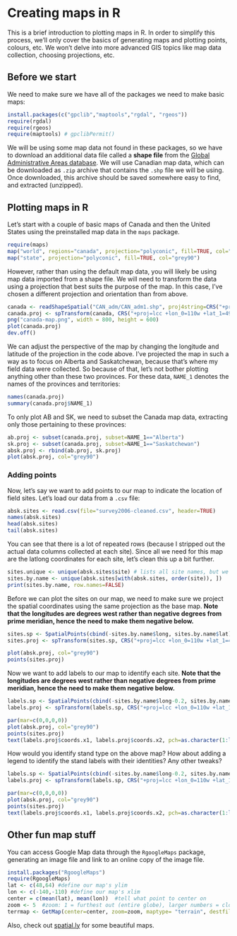 # Creating maps in R

This is a brief introduction to plotting maps in R. In order to simplify this process, we'll only cover the basics of generating maps and plotting points, colours, etc. We won't delve into more advanced GIS topics like map data collection, choosing projections, etc.

## Before we start

We need to make sure we have all of the packages we need to make basic maps:

```r
install.packages(c("gpclib","maptools","rgdal", "rgeos"))
require(rgdal)
require(rgeos)
require(maptools) # gpclibPermit()
```

We will be using some map data not found in these packages, so we have to download an additional data file called a **shape file** from the [Global Administrative Areas database](http://www.gadm.org/). We will use Canadian map data, which can be downloaded as `.zip` archive that contains the `.shp` file we will be using. Once downloaded, this archive should be saved somewhere easy to find, and extracted (unzipped).

## Plotting maps in R

Let's start with a couple of basic maps of Canada and then the United States using the preinstalled map data in the `maps` package.

```r
require(maps)
map("world", regions="canada", projection="polyconic", fill=TRUE, col="grey90")
map("state", projection="polyconic", fill=TRUE, col="grey90")
```

However, rather than using the default map data, you will likely be using map data imported from a shape file. We will need to transform the data using a projection that best suits the purpose of the map. In this case, I've chosen a different projection and orientation than from above.

```r
canada <- readShapeSpatial("CAN_adm/CAN_adm1.shp", proj4string=CRS("+proj=longlat +datum=WGS84"))
canada.proj <- spTransform(canada, CRS("+proj=lcc +lon_0=110w +lat_1=49n +lat_2=60n"))
png("canada-map.png", width = 800, height = 600)
plot(canada.proj)
dev.off()
```

We can adjust the perspective of the map by changing the longitude and latitude of the projection in the code above. I've projected the map in such a way as to focus on Alberta and Saskatchewan, because that's where my field data were collected. So because of that, let's not bother plotting anything other than these two provinces. For these data, `NAME_1` denotes the names of the provinces and territories:

```r
names(canada.proj)
summary(canada.proj$NAME_1)
```

To only plot AB and SK, we need to subset the Canada map data, extracting only those pertaining to these provinces:

```r
ab.proj <- subset(canada.proj, subset=NAME_1=="Alberta")
sk.proj <- subset(canada.proj, subset=NAME_1=="Saskatchewan")
absk.proj <- rbind(ab.proj, sk.proj)
plot(absk.proj, col="grey90")
```

### Adding points

Now, let's say we want to add points to our map to indicate the location of field sites. Let's load our data from a `.csv` file:

```r
absk.sites <- read.csv(file="survey2006-cleaned.csv", header=TRUE)
names(absk.sites)
head(absk.sites)
tail(absk.sites)
```

You can see that there is a lot of repeated rows (because I stripped out the actual data columns collected at each site). Since all we need for this map are the latlong coordinates for each site, let's clean this up a bit further.

```r
sites.unique <- unique(absk.sites$site) # lists all site names, but we want all data not just name
sites.by.name <- unique(absk.sites[with(absk.sites, order(site)), ])
print(sites.by.name, row.names=FALSE)
```

Before we can plot the sites on our map, we need to make sure we project the spatial coordinates using the same projection as the base map. **Note that the longitudes are degrees west rather than negative degrees from prime meridian, hence the need to make them negative below.**

```r
sites.sp <- SpatialPoints(cbind(-sites.by.name$long, sites.by.name$lat), CRS("+proj=longlat +datum=WGS84"))
sites.proj <- spTransform(sites.sp, CRS("+proj=lcc +lon_0=110w +lat_1=49n +lat_2=60n"))

plot(absk.proj, col="grey90")
points(sites.proj)
```

Now we want to add labels to our map to identify each site.  **Note that the longitudes are degrees west rather than negative degrees from prime meridian, hence the need to make them negative below.**

```r
labels.sp <- SpatialPoints(cbind(-sites.by.name$long-0.2, sites.by.name$lat-0.2), CRS("+proj=longlat +datum=WGS84"))
labels.proj <- spTransform(labels.sp, CRS("+proj=lcc +lon_0=110w +lat_1=49n +lat_2=60n"))

par(mar=c(0,0,0,0))
plot(absk.proj, col="grey90")
points(sites.proj)
text(labels.proj$coords.x1, labels.proj$coords.x2, pch=as.character(1:length(sites.by.name$site)))
```

How would you identify stand type on the above map? How about adding a legend to identify the stand labels with their identities? Any other tweaks?

```r
labels.sp <- SpatialPoints(cbind(-sites.by.name$long-0.2, sites.by.name$lat-0.2), CRS("+proj=longlat +datum=WGS84"))
labels.proj <- spTransform(labels.sp, CRS("+proj=lcc +lon_0=110w +lat_1=49n +lat_2=60n"))

par(mar=c(0,0,0,0))
plot(absk.proj, col="grey90")
points(sites.proj)
text(labels.proj$coords.x1, labels.proj$coords.x2, pch=as.character(1:length(sites.by.name$site))) # add stand type, legend, etc.
```

## Other fun map stuff

You can access Google Map data through the `RgoogleMaps` package, generating an image file and link to an online copy of the image file.

```r
install.packages("RgoogleMaps")
require(RgoogleMaps)
lat <- c(48,64) #define our map's ylim
lon <- c(-140,-110) #define our map's xlim
center = c(mean(lat), mean(lon))  #tell what point to center on
zoom <- 5  #zoom: 1 = furthest out (entire globe), larger numbers = closer in
terrmap <- GetMap(center=center, zoom=zoom, maptype= "terrain", destfile = "terrain.png") #lots of visual options, just like google maps: maptype = c("roadmap", "mobile", "satellite", "terrain", "hybrid", "mapmaker-roadmap", "mapmaker-hybrid")
```

Also, check out [spatial.ly](http://spatial.ly) for some beautiful maps.
